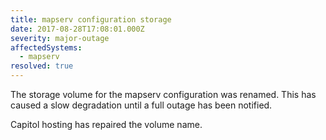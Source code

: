 ```yaml
---
title: mapserv configuration storage
date: 2017-08-28T17:08:01.000Z
severity: major-outage
affectedSystems:
  - mapserv
resolved: true
---
```



The storage volume for the mapserv configuration was renamed. This has caused a slow degradation until a full outage has been notified.

<Update date="2017-08-28T12:35:33-06:00">Capitol hosting has repaired the volume name.</Update>
